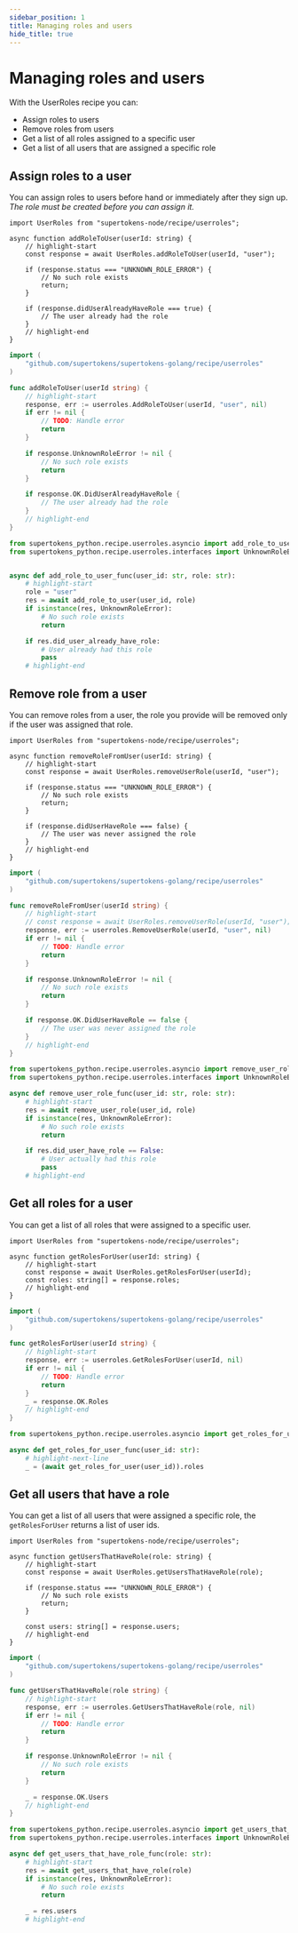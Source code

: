```yaml
---
sidebar_position: 1
title: Managing roles and users
hide_title: true
---
```


<!-- COPY DOCS -->
<!-- ./userroles/managing-roles-and-users.mdx -->

# Managing roles and users

With the UserRoles recipe you can:
- Assign roles to users
- Remove roles from users
- Get a list of all roles assigned to a specific user
- Get a list of all users that are assigned a specific role


## Assign roles to a user

You can assign roles to users before hand or immediately after they sign up. *The role must be created before you can assign it.*

<BackendSDKTabs>
<TabItem value="nodejs">

```tsx
import UserRoles from "supertokens-node/recipe/userroles";

async function addRoleToUser(userId: string) {
    // highlight-start
    const response = await UserRoles.addRoleToUser(userId, "user");

    if (response.status === "UNKNOWN_ROLE_ERROR") {
        // No such role exists
        return;
    }

    if (response.didUserAlreadyHaveRole === true) {
        // The user already had the role
    }
    // highlight-end
}
```

</TabItem>
<TabItem value="go">

```go
import (
	"github.com/supertokens/supertokens-golang/recipe/userroles"
)

func addRoleToUser(userId string) {
	// highlight-start
	response, err := userroles.AddRoleToUser(userId, "user", nil)
	if err != nil {
		// TODO: Handle error
		return
	}

	if response.UnknownRoleError != nil {
		// No such role exists
		return
	}

	if response.OK.DidUserAlreadyHaveRole {
		// The user already had the role
	}
	// highlight-end
}
```

</TabItem>
<TabItem value="python">


```python
from supertokens_python.recipe.userroles.asyncio import add_role_to_user
from supertokens_python.recipe.userroles.interfaces import UnknownRoleError


async def add_role_to_user_func(user_id: str, role: str):
	# highlight-start
	role = "user"
	res = await add_role_to_user(user_id, role)
	if isinstance(res, UnknownRoleError):
		# No such role exists
		return

	if res.did_user_already_have_role:
		# User already had this role
		pass
	# highlight-end

```

</TabItem>
</BackendSDKTabs>

## Remove role from a user

You can remove roles from a user, the role you provide will be removed only if the user was assigned that role.

<BackendSDKTabs>
<TabItem value="nodejs">

```tsx
import UserRoles from "supertokens-node/recipe/userroles";

async function removeRoleFromUser(userId: string) {
    // highlight-start
    const response = await UserRoles.removeUserRole(userId, "user");

    if (response.status === "UNKNOWN_ROLE_ERROR") {
        // No such role exists
        return;
    }

    if (response.didUserHaveRole === false) {
        // The user was never assigned the role
    }
    // highlight-end
}
```

</TabItem>
<TabItem value="go">

```go
import (
	"github.com/supertokens/supertokens-golang/recipe/userroles"
)

func removeRoleFromUser(userId string) {
	// highlight-start
	// const response = await UserRoles.removeUserRole(userId, "user");
	response, err := userroles.RemoveUserRole(userId, "user", nil)
	if err != nil {
		// TODO: Handle error
		return
	}

	if response.UnknownRoleError != nil {
		// No such role exists
		return
	}

	if response.OK.DidUserHaveRole == false {
		// The user was never assigned the role
	}
	// highlight-end
}
```

</TabItem>
<TabItem value="python">

```python
from supertokens_python.recipe.userroles.asyncio import remove_user_role
from supertokens_python.recipe.userroles.interfaces import UnknownRoleError

async def remove_user_role_func(user_id: str, role: str):
    # highlight-start
    res = await remove_user_role(user_id, role)
    if isinstance(res, UnknownRoleError):
        # No such role exists
        return

    if res.did_user_have_role == False:
        # User actually had this role
        pass
    # highlight-end

```

</TabItem>
</BackendSDKTabs>

## Get all roles for a user

You can get a list of all roles that were assigned to a specific user.

<BackendSDKTabs>
<TabItem value="nodejs">

```tsx
import UserRoles from "supertokens-node/recipe/userroles";

async function getRolesForUser(userId: string) {
    // highlight-start
    const response = await UserRoles.getRolesForUser(userId);
    const roles: string[] = response.roles;
    // highlight-end
}
```

</TabItem>
<TabItem value="go">

```go
import (
	"github.com/supertokens/supertokens-golang/recipe/userroles"
)

func getRolesForUser(userId string) {
	// highlight-start
	response, err := userroles.GetRolesForUser(userId, nil)
	if err != nil {
		// TODO: Handle error
		return
	}
	_ = response.OK.Roles
	// highlight-end
}
```

</TabItem>
<TabItem value="python">

```python
from supertokens_python.recipe.userroles.asyncio import get_roles_for_user

async def get_roles_for_user_func(user_id: str):
	# highlight-next-line
	_ = (await get_roles_for_user(user_id)).roles
```

</TabItem>
</BackendSDKTabs>

## Get all users that have a role

You can get a list of all users that were assigned a specific role, the `getRolesForUser` returns a list of user ids.

<BackendSDKTabs>
<TabItem value="nodejs">

```tsx
import UserRoles from "supertokens-node/recipe/userroles";

async function getUsersThatHaveRole(role: string) {
    // highlight-start
    const response = await UserRoles.getUsersThatHaveRole(role);

    if (response.status === "UNKNOWN_ROLE_ERROR") {
        // No such role exists
        return;
    }

    const users: string[] = response.users;
    // highlight-end
}
```

</TabItem>
<TabItem value="go">

```go
import (
	"github.com/supertokens/supertokens-golang/recipe/userroles"
)

func getUsersThatHaveRole(role string) {
	// highlight-start
	response, err := userroles.GetUsersThatHaveRole(role, nil)
	if err != nil {
		// TODO: Handle error
		return
	}

	if response.UnknownRoleError != nil {
		// No such role exists
		return
	}

	_ = response.OK.Users
	// highlight-end
}
```

</TabItem>
<TabItem value="python">

```python
from supertokens_python.recipe.userroles.asyncio import get_users_that_have_role
from supertokens_python.recipe.userroles.interfaces import UnknownRoleError

async def get_users_that_have_role_func(role: str):
	# highlight-start
	res = await get_users_that_have_role(role)
	if isinstance(res, UnknownRoleError):
		# No such role exists
		return

	_ = res.users
	# highlight-end

```

</TabItem>
</BackendSDKTabs>
